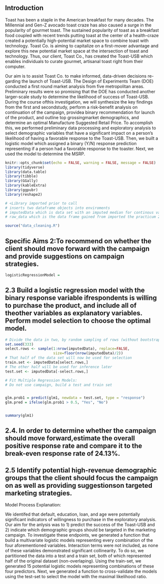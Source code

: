 ## Introduction

Toast has been a staple in the American breakfast for many decades.  The Millennial and Gen-Z avocado toast craze has also caused a surge in the popularity of gourmet toast.  The sustained popularity of toast as a breakfast food coupled with recent trends putting toast at the center of a health-craze created a potentially high-potential market space to combine toast with technology.  Toast Co. is aiming to capitalize on a first-mover advantage and explore this new potential market space at the intersection of toast and technology. Thus,  our  client,  Toast  Co.,  has  created  the Toast-USB which enables individuals to curate gourmet, artisanal toast right from their computer.  


Our  aim  is  to  assist  Toast  Co. to  make  informed,  data-driven  decisions  re-garding the launch of Toast-USB.  The Design of Experiments Team (DOE) conducted a first round market analysis from five metropolitan areas. Preliminary results were so promising that the DOE has conducted another larger-scale study to determine the likelihood of success of Toast-USB.  During the course ofthis investigation, we will synthesize the key findings from the first and secondstudy, perform a risk-benefit analysis on continuation of the campaign, providea binary recommendation for launch of the product,  and outline top grossingmarket demographics, and determine an optimal Manufacture Suggested Retail Price.  To accomplish this, we performed preliminary data processing and exploratory analysis to select demographic variables that have a significant impact on a person's likelihood of having a favorable response to the Toast-USB.  Then, we built a logistic model which assigned a binary (Y/N) response prediction representing if a person had a favorable response to the toaster.  Next, we used the model to determine the MSRP.


```r
knitr::opts_chunk$set(echo = FALSE, warning = FALSE, message = FALSE)
library(tidyverse)
library(data.table)
library(tibble)
library(GGally)
library(kableExtra)
library(ggpubr)
library(reshape2)

# <Library imported prior to call
# inserts two dataframe objects into enviroments
# imputedData which is data set with an imputed median for continous variables
# raw_data which is the data frame gained from imported the practicum 2 materials

source("data_cleaning.R")

```

## Specific Aims 2:To recommend on whether the client should move forward with the campaign and provide suggestions on campaign strategies.



```r
logisticRegressionModel = 

```










## 2.3  Build a logistic regression model with the binary response variable ifrespondents is willing to purchase the product, and include all of theother variables as explanatory variables.  Perform model selection to choose the optimal model.
```r
# Divide the data in two, by random sampling of rows (without bootstrapping)
set.seed(333)
select.rows <- sample(1:nrow(imputedData), replace=FALSE,
                      size=floor(nrow(imputedData)/2))
# That half of the data set will now be used for selection
train.set <- imputedData[select.rows,]
# The other half will be used for inference later
test.set <- imputedData[-select.rows,]

# Fit Multiple Regression Models:
# Do not use campaign, build a test and train set


glm.prob1 = predict(glm1, newdata = test.set, type = "response")
glm.pred = ifelse(glm.prob1 > 0.5, "Yes", "No")


summary(glm1)

```

## 2.4.  In order to determine whether the campaign should move forward,estimate  the  overall  positive  response  rate  and  compare  it  to  the break-even response rate of 24.13%.

## 2.5 Identify potential high-revenue demographic groups that the client should focus the campaign on as well as providing suggestionson targeted marketing strategies.


Model Process Explanation:

We identifed that default, education, loan, and age were potentially significant indicators of willingness to purchase in the exploratory analysis.  Our aim for the anlysis was to 1) predict the success of the Toast-USB and 2) indicate which demographic groups should be targeted in the marketing campaign. To investigate these endpoints, we generated a function that build a multivariate logistic models representing every combination of the four aforementioned variables. Interaction terms were not included, as none of these variables demonstrated significant collinearity. To do so, we partitioned the data into a test and a train set, both of which represented half of the original dataset (non-overlaping). Using the train-set, we generated 15 potential logistic models representing combinations of these four predictors.  Next, we generated a function to cross-validate the models using the test-set to select the model with the maximal likelihood ratio.  

